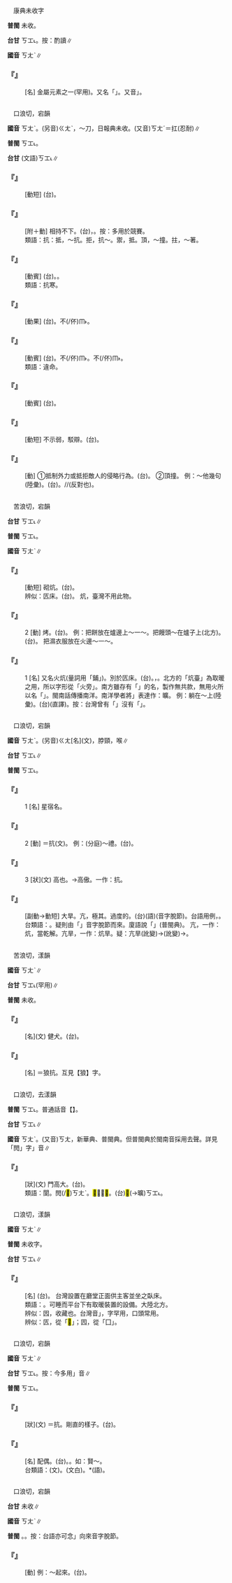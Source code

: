 
=={{ruby|鈧|ㄎㄤˋ}}==

　康典未收字

'''普閩''' 未收。

'''台甘''' <rt>ㄎㆲ˪</rt>。按：酌讀∥

'''國音''' <rt>ㄎㄤˋ</rt>∥

    

==='''『{{ruby|鈧|ㄎㄤˋ}}』'''===
: [名] 金屬元素之一(罕用)。又名「{{ruby|錹|ㄎㄣˇ}}」。又音{{ruby|「|ㄎㄢ}}」。
    

=={{ruby|抗|ㄎㄤˋ}}==

　口浪切，宕韻

'''國音''' <rt>ㄎㄤˋ</rt>。(另音)<rt>ㄍㄤˋ</rt>，～刀，日報典未收。(又音)<rt>ㄎㄤˊ</rt>＝扛(忍耐)∥

'''普閩''' <rt>ㄎㆲ˪</rt>。

'''台甘''' (文語)<rt>ㄎㆲ˪</rt>∥

    

==='''『{{ruby|抗|ㄎㄤˋ}}{{ruby|稅|ㄕㄨㄟˋ}}』'''===
: [動短] (台){{ruby|拒|ㄍㄨ˫/ㄍㄧ˫}}{{ruby|絕|ㄗㄨㄚㆵ ͘}}{{ruby|繳|ㄍㄧㄠˋ}}{{ruby|納|ㄌㄚㆴ}}{{ruby|稅|ㄙㆤ˪/ㄙㄨㆤ˪}}{{ruby|金|ㄍㄧㆬ}}。
    

==='''『{{ruby|對|ㄉㄨㄟˋ}}{{ruby|抗|ㄎㄤˋ}}』'''===
: [附＋動] 相持不下。(台){{ruby|作|ㄗㄜ˪}}{{ruby|相|ㄒㄧㆲ}}{{ruby|對|ㄉㄨㄧ˪}}{{ruby|性|ㄒㄧㄥ˪}}{{ruby|丌|ㆤ}}{{ruby|抵|ㄉㆤˋ/ㄉㄧˋ}}{{ruby|抗|ㄎㆲ˪}}，{{ruby|對|ㄉㄨㄧ˪}}{{ruby|立|ㄌㄧㆴ ͘}}。按：多用於競賽。
:類語：抗：抵，～抗。拒，抗～。禦，抵。頂，～撞。拄，～著。
:
    

==='''『{{ruby|抗|ㄎㄤˋ}}{{ruby|澇|ㄌㄠˋ}}』'''===
: [動賓] (台){{ruby|設|ㄒㄧㄚㆵ}}{{ruby|法|ㄏㄨㄚㆵ}}{{ruby|抵|ㄉㆤˋ/ㄉㄧˋ}}{{ruby|抗|ㄎㆲ˪}}。{{ruby|減|ㄍㄧㆰˋ}}{{ruby|少|ㄐㄧㄜˋ}}{{ruby|大|ㄉㄨㄚ˫}}{{ruby|水|ㄗㄨㄧˋ}}{{ruby|丌|ㆤ}}{{ruby|災|ㄗㄞ}}{{ruby|害|ㄏㄞ˫}}。
:類語：抗寒。
:
    

==='''『{{ruby|抗|ㄎㄤˋ}}{{ruby|衡|ㄏㄥˊ}}』'''===
: [動果] (台){{ruby|講|ㄍㄤˋ}}{{ruby|究|ㄍㄧㄨ˪}}{{ruby|作|ㄗㄜ˪}}{{ruby|均|ㄍㄧㄣ}}{{ruby|勢|ㄙㆤ˪}}{{ruby|丌|ㆤ}}{{ruby|抵|ㄉㆤˋ/ㄉㄧˋ}}{{ruby|抗|ㄎㆲ˪}}。不(/伓)<rt>ㆬ˫</rt>{{ruby|認|ㆢㄧㄣ˫/ㄌㄧㄣ˫}}{{ruby|輸|ㄙㄨ}}。
    

==='''『{{ruby|抗|ㄎㄤˋ}}{{ruby|命|ㄇㄧㄥˋ}}』'''===
: [動賓] (台){{ruby|拒|ㄍㄨ˫/ㄍㄧ˫}}{{ruby|絕|ㄗㄨㄚㆵ ͘}}。不(/伓)<rt>ㆬ˫</rt>{{ruby|受|ㄒㄧㄨ˫}}{{ruby|命|ㆠㄧㄥ˫}}{{ruby|令|ㄌㄧㄥ˫}}。不(/伓)<rt>ㆬ˫</rt>{{ruby|照|ㄐㄧㄠ˪}}{{ruby|命|ㆠㄧㄥ˫}}{{ruby|令|ㄌㄧㄥ˫}}{{ruby|做|ㄗㄨㆤ˪/ㄗㄜ˪}}。
:類語：違命。
:
    

==='''『{{ruby|抗|ㄎㄤˋ}}{{ruby|敵|ㄉㄧˊ}}』'''===
: [動賓] (台){{ruby|抵|ㄉㆤˋ/ㄉㄧˋ}}{{ruby|抗|ㄎㆲ˪}}{{ruby|敵|ㄉㄧㆤㆶ ͘}}{{ruby|人|ㆢㄧㄣˊ/ㄌㄧㄣˊ}}{{ruby|丌|ㆤ}}{{ruby|勢|ㄙㆤ˪}}{{ruby|力|ㄌㄧㆤㆶ ͘}}。
    

==='''『{{ruby|抗|ㄎㄤˋ}}{{ruby|辯|ㄅㄧㄢˋ}}』'''===
: [動短] 不示弱，駁辯。(台){{ruby|無|ㆠㄜˊ}}{{ruby|落|ㄌㄜㆷ ͘}}{{ruby|軟|ㄋㆭˋ}}{{ruby|一|ㄧㆵ}}{{ruby|直|ㄉㄧㆵ ͘}}{{ruby|辯|ㄅㄧㄢ˫}}{{ruby|駁|ㄅㆦㆶ}}。
    

==='''『{{ruby|抗|ㄎㄤˋ}}』'''===
: [動] ①抵制外力或抵拒敵人的侵略行為。(台){{ruby|抵|ㄉㆤˋ/ㄉㄧˋ}}{{ruby|控|ㄎㆲ˪}}。 ②頂撞。 例：～他幾句(陸彙)。(台){{ruby|拄|ㄉㄨˋ}}{{ruby|撞|ㄉㆭ˫}}{{ruby|伊|ㄧ}}{{ruby|幾|ㄍㄨㄧˋ}}{{ruby|句|ㄍㄨ˪}}{{ruby|仔|ㄚ}}。/{{ruby|駁|ㄅㆦㆶ}}/{{ruby|辯|ㄅㄧㄢ˫}}(反對也)。
    

=={{ruby|炕|ㄎㄤˋ}}==

　苦浪切，宕韻

'''台甘''' <rt>ㄎㆲ˪</rt>∥

'''普閩''' <rt>ㄎㆲ˪</rt>。

'''國音''' <rt>ㄎㄤˋ</rt>∥

    

==='''『{{ruby|盤|ㄆㄢˊ}}{{ruby|炕|ㄎㄤˋ}}』'''===
: [動短] 砌炕。(台){{ruby|疊|ㄊㄧㄚㆴ ͘}}{{ruby|炕|ㄎㆲ˪}}{{ruby|臺|ㄉㄞˊ}}{{ruby|或|ㄧㄚㆷ ͘}}{{ruby|炕|ㄎㆲ˪}}{{ruby|床|ㄘㆭˊ}}。
:辨似：匟床。(台){{ruby|匟|ㄎㆲ˪}}{{ruby|床|ㄘㆭˊ}}。 炕，臺灣不用此物。
:
    

==='''『{{ruby|炕|ㄎㄤˋ}}』'''===
:2  [動] 烤。(台){{ruby|烘|ㄏㄤ}}。 例：把餅放在爐邊上～一～。把饅頭～在爐子上(北方)。(台){{ruby|饅|ㆠㄢˊ}}{{ruby|頭|ㄊㆦˊ}}{{ruby|囥|ㄎㆭ˪}}{{ruby|站|ㄉㆰ˪/ㄉㄧㆰ˪}}{{ruby|炕|ㄎㆲ˪}}{{ruby|頂|ㄉㄧㄥˋ}}{{ruby|烘|ㄏㄤ}}{{ruby|燒|ㄒㄧㄜ}}{{ruby|或|ㄧㄚㆷ ͘}}{{ruby|焐|ㄨ˪}}{{ruby|燒|ㄒㄧㄜ}}。 把濕衣服放在火邊～一～。
    

==='''『{{ruby|炕|ㄎㄤˋ}}』'''===
:1  [名] 又名火炕(量詞用「鋪」)。別於匟床。(台){{ruby|疊|ㄊㄧㄚㆴ ͘}}{{ruby|磚|ㄗㆭ}}{{ruby|或|ㄧㄚㆷ ͘}}{{ruby|是|ㄒㄧ˫}}{{ruby|用|ㄧㆲ˫}}{{ruby|水|ㄗㄨㄧˋ}}{{ruby|泥|ㄋㄧˊ}}{{ruby|築|ㄍㄧㆷ}}{{ruby|成|ㄒㄧㄥˊ}}{{ruby|丌|ㆤ}}{{ruby|平|ㄅㆪˊ/ㄅㆥˊ}}{{ruby|臺|ㄉㄞˊ}}{{ruby|會|ㄨㆤ˫/ㆤ˫}}{{ruby|得|ㄉㄧㆵ}}{{ruby|站|ㄉㆰ˪/ㄉㄧㆰ˪}}{{ruby|頂|ㄉㄧㄥˋ}}{{ruby|面|ㆠㄧㄣ˫}}{{ruby|睏|ㄎㄨㄣ˪}}。{{ruby|下|ㆤ˫}}{{ruby|底|ㄉㄨㆤˋ/ㄉㆤˋ}}{{ruby|有|ㄨ˫}}{{ruby|空|ㄎㄤ}}{{ruby|有|ㄨ˫}}{{ruby|煙|ㄧㄢ}}{{ruby|筒|ㄉㄤˊ}}，{{ruby|焚|ㄏㄧㆩˊ}}{{ruby|火|ㄏㄨㆤˋ/ㄏㆤˋ/ㄏㄜˋ}}{{ruby|取|ㄘㄨˋ}}{{ruby|暖|ㄌㄨㄢˋ/ㄒㄧㄜ}}。北方的「炕臺」為取暖之用，所以字形從「火旁」。南方雖存有「{{ruby|炕|ㄎㆲ˪}}」的名，製作無共款，無用火所以名「{{ruby|匟|ㄎㆲ˪}}{{ruby|床|ㄘㆭˊ}}」。閩南話傳播南洋。南洋學者將{{ruby|「|ㄎㆲ˪}}」表達作：曠。 例：躺在～上(陸彙)。(台){{ruby|倒|ㄉㄜ˪}}{{ruby|踮|ㄉㄧㆰ˪}}{{ruby|炕|ㄎㆲ˪}}{{ruby|臺|ㄉㄞˊ}}{{ruby|頂|ㄉㄧㄥˋ}}{{ruby|面|ㆠㄧㄣ˫}}(直譯)。按：台灣曾有「{{ruby|匟|ㄎㆲ˪}}{{ruby|床|ㄘㆭˊ}}」沒有「{{ruby|炕|ㄎㆲ˪}}」。
    

=={{ruby|亢|ㄎㄤˋ}}==

　口浪切，宕韻

'''國音''' <rt>ㄎㄤˋ</rt>。(另音)<rt>ㄍㄤ</rt>[名](文)，脖頸，喉∥

'''台甘''' <rt>ㄎㆲ˪</rt>{{ruby|。|ㄎㆲ}}∥

'''普閩''' <rt>ㄎㆲ˪</rt>。

    

==='''『{{ruby|亢|ㄎㄤˋ}}』'''===
:1  [名] 星宿名。
    

==='''『{{ruby|亢|ㄎㄤˋ}}』'''===
:2  [動] ＝抗(文)。 例：(分庭)～禮。(台){{ruby|行|ㄍㄧㆩˊ}}{{ruby|平|ㄅㄧㄥˊ}}{{ruby|等|ㄉㄧㄥˋ}}{{ruby|丌|ㆤ}}{{ruby|禮|ㄌㆤˋ}}{{ruby|數|ㄙㆦ˪}}。
    

==='''『{{ruby|亢|ㄎㄤˋ}}』'''===
:3  [狀](文) 高也。→高傲。一作：抗。
    

==='''『{{ruby|亢|ㄎㄤˋ}}{{ruby|旱|ㄏㄢˋ}}』'''===
: [副動→動短] 大旱。亢，極其。過度的。(台){{ruby|亢|ㄎㆲ˪}}{{ruby|旱|ㄏㄢ˫}}(語)(音字脫節)。台語用例，{{ruby|亢|ㄎㆲ˪}}{{ruby|旱|ㄏㄢ˫}}{{ruby|無|ㆠㄜˊ}}{{ruby|水|ㄗㄨㄧˋ}}。
:台類語：{{ruby|洘|ㄎㄜˋ}}{{ruby|岸|ㄏㄨㆩ˫}}。疑則由「{{ruby|亢|ㄎㆲ}}{{ruby|旱|ㄏㄨㆩ˫}}」音字脫節而來。廈語說「{{ruby|苦|ㄎㆦˋ}}{{ruby|旱|ㄏㄨㆩ˫}}」(普閩典)。 亢，一作：炕，當乾解。亢旱，一作：炕旱。疑：亢旱(訛變)→{{ruby|苦|ㄎㆦˋ}}{{ruby|旱|ㄏㄨㆩ˫}}(訛變)→{{ruby|洘|ㄎㄜˋ}}{{ruby|岸|ㄏㄨㆩ˫}}。
:
    

=={{ruby|犺|ㄎㄤˋ}}==

　苦浪切，漾韻

'''國音''' <rt>ㄎㄤˋ</rt>∥

'''台甘''' <rt>ㄎㆲ˪</rt>(罕用)∥

'''普閩''' 未收。

    

==='''『{{ruby|犺|ㄎㄤˋ}}』'''===
: [名](文) 健犬。(台){{ruby|真|ㄐㄧㄣ}}{{ruby|勇|ㄧㆲˋ}}{{ruby|丌|ㆤ}}{{ruby|狗|ㄍㄠˋ}}{{ruby|仔|ㄚ}}。
    

==='''『{{ruby|狼|ㄌㄤˊ}}{{ruby|犺|ㄎㄤˋ}}』'''===
: [名] ＝狼抗。互見【狼】字。
    

=={{ruby|閌|ㄎㄤˋ}}==

　口浪切，去漾韻

'''普閩''' <rt>ㄎㆲ˪</rt>。普通話音【{{ruby|閌|ㄎㄤ}}】。

'''台甘''' <rt>ㄎㆲ˪</rt>{{ruby|。|ㄎㆲ}}∥

'''國音''' <rt>ㄎㄤˋ</rt>。(又音)<rt>ㄎㄤ</rt>，新華典、普閩典。但普閩典於閩南音採用去聲。詳見「閌」字{{ruby|「|ㄎㄤ}}」音∥

    

==='''『{{ruby|閌|ㄎㄤˋ}}』'''===
: [狀](文) 門高大。(台){{ruby|房|ㄅㄤˊ}}{{ruby|屋|ㆦㆶ}}{{ruby|空|ㄎㆲ}}{{ruby|間|ㄍㄢ}}{{ruby|廣|ㄍㆲˋ}}{{ruby|大|ㄉㄞ˫}}。
:類語：閬。{{ruby|<mark>&#xf90f0;</mark>|ㄌㄤˇ}}閌(/<mark>&#xf90f1;</mark>)<rt>ㄎㄤˋ</rt>。<mark>&#xf90f1;</mark>，～<mark>&#xf90f0;</mark>。(台){{ruby|<mark>&#xf90f0;</mark>|ㄌㆲ˪}}<mark>&#xf90f1;</mark>(→曠)<rt>ㄎㆲ˪</rt>。
:
    

=={{ruby|匟|ㄎㄤˋ}}==

　口浪切，漾韻

'''國音''' <rt>ㄎㄤˋ</rt>∥

'''普閩''' 未收字。

'''台甘''' <rt>ㄎㆲ˪</rt>∥

    

==='''『{{ruby|匟|ㄎㄤˋ}}{{ruby|床|ㄔㄨㄤˊ}}』'''===
: [名] (台){{ruby|匟|ㄎㆲ˪}}{{ruby|床|ㄘㆭˊ}}。 台灣設置在廳堂正面供主客並坐之臥床。
:類語：{{ruby|炕|ㄎㄤˋ}}。可睡而平台下有取暖裝置的設備。大陸北方。
:
:辨似：囥，收藏也。台灣音{{ruby|「|ㄎㆭ˪}}」，字罕用，口頭常用。
:
:辨似：匟，從「<mark>&#xf9262;</mark>」；囥，從「囗」。
:
    

=={{ruby|伉|ㄎㄤˋ}}==

　口浪切，宕韻

'''國音''' <rt>ㄎㄤˋ</rt>∥

'''台甘''' <rt>ㄎㆲ˪</rt>{{ruby|。|ㄍㆲ}}。按：今多用{{ruby|「|ㄎㆲ˪}}」音∥

'''普閩''' <rt>ㄎㆲ˪</rt>。

    

==='''『{{ruby|伉|ㄎㄤˋ}}』'''===
: [狀](文) ＝抗。剛直的樣子。(台){{ruby|硬|ㄫㄧ˫/ㄫㆤ˫}}{{ruby|直|ㄉㄧㆵ ͘}}。
    

==='''『{{ruby|伉|ㄎㄤˋ}}{{ruby|儷|ㄌㄧˋ}}』'''===
: [名] 配偶。(台){{ruby|伉|ㄎㆲ˪}}{{ruby|儷|ㄌㆤ˫}}。{{ruby|尊|ㄗㄨㄣ}}{{ruby|敬|ㄍㄧㄥ˪}}{{ruby|稱|ㄑㄧㄥ}}{{ruby|呼|ㄏㆦ}}{{ruby|人|ㄌㄤˊ}}{{ruby|丌|ㆤ}}{{ruby|夫|ㄏㄨ}}{{ruby|婦|ㄏㄨ˫}}。如：賢～。
:台類語：{{ruby|夫|ㄏㄨ}}{{ruby|婦|ㄏㄨ˫}}(文)。{{ruby|夫|ㄏㄨ}}{{ruby|妻|ㄘㆤ}}(文白)。{{ruby|翁|ㄤ}}{{ruby|<mark>&#xffa44;</mark>|ㆠㆦˋ}}*(語)。
:
    

=={{ruby|囥|ㄎㄤˋ}}==

　口浪切，宕韻

'''台甘''' 未收∥

'''國音''' <rt>ㄎㄤˋ</rt>∥

'''普閩''' {{ruby|(文)|ㄎㆲ˪}}。{{ruby|(白)|ㄎㆭ˪}}。按：台語亦可念{{ruby|「|ㄎㆭ˪}}」向來音字脫節。

    

==='''『{{ruby|囥|ㄎㄤˋ}}』'''===
: [動] 例：～起來。(台){{ruby|收|ㄒㄧㄨ}}{{ruby|囥|ㄎㆭ˪}}{{ruby|起|·ㄎㄧˋ}}{{ruby|來|·ㄌㄞˊ}}。
    
